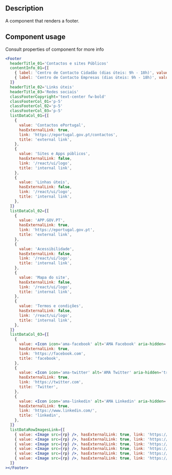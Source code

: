<h2>Description </h2>
<p>A component that renders a footer.</p>

<h2>Component usage</h2>
<p>Consult properties of component for more info</p>

```jsx
<Footer
  headerTitle_01='Contactos e sites Públicos'
  contentInfo_01={[
    { label: 'Centro de Contacto Cidadão (dias úteis: 9h - 18h)', value: '300 003 990 ou 210 489 010' },
    { label: 'Centro de Contacto Empresas (dias úteis: 9h - 18h)', value: '300 003 980 ou 210 489 010' },
  ]}
  headerTitle_02='Links úteis'
  headerTitle_03='Redes sociais'
  classFooterCopyright='text-center fw-bold'
  classFooterCol_01='p-5'
  classFooterCol_02='p-5'
  classFooterCol_03='p-5'
  listDataCol_01={[
    {
      value: 'Contactos ePortugal',
      hasExternalLink: true,
      link: 'https://eportugal.gov.pt/contactos',
      title: 'external link',
    },
    {
      value: 'Sites e Apps públicos',
      hasExternalLink: false,
      link: '/react/ui/logo',
      title: 'internal link',
    },
    {
      value: 'Linhas úteis',
      hasExternalLink: false,
      link: '/react/ui/logo',
      title: 'internal link',
    },
  ]}
  listDataCol_02={[
    {
      value: 'APP.GOV.PT',
      hasExternalLink: true,
      link: 'https://eportugal.gov.pt',
      title: 'external link',
    },
    {
      value: 'Acessibilidade',
      hasExternalLink: false,
      link: '/react/ui/logo',
      title: 'internal link',
    },
    {
      value: 'Mapa do site',
      hasExternalLink: false,
      link: '/react/ui/logo',
      title: 'internal link',
    },
    {
      value: 'Termos e condições',
      hasExternalLink: false,
      link: '/react/ui/logo',
      title: 'internal link',
    },
  ]}
  listDataCol_03={[
    {
      value: <Icon icon='ama-facebook' alt='AMA Facebook' aria-hidden='true' />,
      hasExternalLink: true,
      link: 'https://facebook.com',
      title: 'facebook',
    },
    {
      value: <Icon icon='ama-twitter' alt='AMA Twitter' aria-hidden='true' />,
      hasExternalLink: true,
      link: 'https://twitter.com',
      title: 'Twitter',
    },
    {
      value: <Icon icon='ama-linkedin' alt='AMA Linkedin' aria-hidden='true' />,
      hasExternalLink: true,
      link: 'https://www.linkedin.com/',
      title: 'linkedin',
    },
  ]}
  listDataRowImagesLink={[
    { value: <Image src={rp} />, hasExternalLink: true, link: 'https://www.portugal.gov.pt/', title: 'República Portuguesa' },
    { value: <Image src={rp} />, hasExternalLink: true, link: 'https://www.portugal.gov.pt/', title: 'República Portuguesa' },
    { value: <Image src={rp} />, hasExternalLink: true, link: 'https://www.portugal.gov.pt/', title: 'República Portuguesa' },
    { value: <Image src={rp} />, hasExternalLink: true, link: 'https://www.portugal.gov.pt/', title: 'República Portuguesa' },
    { value: <Image src={rp} />, hasExternalLink: true, link: 'https://www.portugal.gov.pt/', title: 'República Portuguesa' },
    { value: <Image src={rp} />, hasExternalLink: true, link: 'https://www.portugal.gov.pt/', title: 'República Portuguesa' },
  ]}
></Footer>
```
